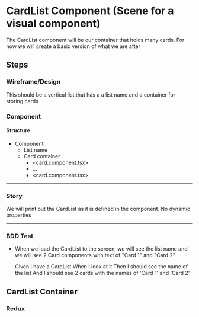 # CardList Component (Scene for a visual component)
The CardList component will be our container that holds many cards. For now we will create a basic 
version of what we are after

## Steps 
### Wireframe/Design 
This should be a vertical list that has a a list name and a container for storing cards

### Component 
#### Structure
* Component
    * List name
    * Card container
        * <card.component.tsx\>
        * ...
        * <card.component.tsx\>

***

### Story 
We will print out the CardList as it is defined in the component. No dynamic properties

***

### BDD Test 
* When we load the CardList to the screen, 
we will see the list name and
we will see 2 Card components with text of "Card 1" and "Card 2"

    Given I have a CardList
    When I look at it
    Then I should see the name of the list
    And I should see 2 cards with the names of 'Card 1' and 'Card 2'

## CardList Container 
### Redux